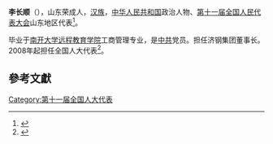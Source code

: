 '''李长顺'''（{{bd|1946年||}}），山东荣成人，[[汉族|汉族]]，[[中华人民共和国|中华人民共和国]]政治人物、[[第十一届全国人民代表大会|第十一届全国人民代表大会]]山东地区代表<ref>{{cite web|author=新华网|title=第十一届全国人大代表|url=http://news.xinhuanet.com/ziliao/2008-03/03/content_7708230.htm?node=36628|publisher=新华网|accessdate=2014-01-07|archive-date=2014-01-10|archive-url=https://web.archive.org/web/20140110211415/http://news.xinhuanet.com/ziliao/2008-03/03/content_7708230.htm?node=36628|dead-url=no}}</ref>。

毕业于[[南开大学远程教育学院|南开大学远程教育学院]]工商管理专业，是[[中共|中共]]党员。担任济钢集团董事长。2008年起担任全国人大代表<ref>{{cite news|title=全国人大代表信息-李长顺|url= http://210.82.31.1:8084/delegate/viewDelegate.action?dbid=111270|accessdate=2013-04-05|newspaper=全国人大网|archive-url=https://web.archive.org/web/20140424094733/http://www.npc.gov.cn/delegate/viewDelegate.action?dbid=111270|archive-date=2014-04-24|dead-url=yes}}</ref>。

==參考文獻==
{{reflist}}
[[Category:第十一届全国人大代表|Category:第十一届全国人大代表]]